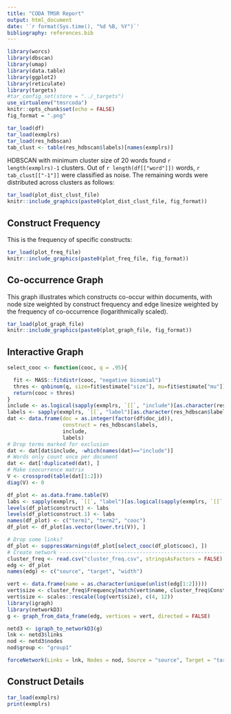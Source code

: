 ```yaml
---
title: "CODA TMSR Report"
output: html_document
date: '`r format(Sys.time(), "%d %B, %Y")`'
bibliography: references.bib
---
```


```r
library(worcs)
library(dbscan)
library(umap)
library(data.table)
library(ggplot2)
library(reticulate)
library(targets)
#tar_config_set(store = "../_targets")
use_virtualenv("tmsrcoda")
knitr::opts_chunk$set(echo = FALSE)
fig_format = ".png"
```

```r
tar_load(df)
tar_load(exmplrs)
tar_load(res_hdbscan)
tab_clust <- table(res_hdbscan$labels)[names(exmplrs)]
```

HDBSCAN with minimum cluster size of 20 words found `r length(exmplrs)-1` clusters.
Out of `r length(df[["word"]])` words, `r tab_clust[["-1"]]` were classified as noise.
The remaining words were distributed across clusters as follows:

```r
tar_load(plot_dist_clust_file)
knitr::include_graphics(paste0(plot_dist_clust_file, fig_format))
```

## Construct Frequency

This is the frequency of specific constructs:

```r
tar_load(plot_freq_file)
knitr::include_graphics(paste0(plot_freq_file, fig_format))
```

## Co-occurrence Graph

This graph illustrates which constructs co-occur within documents,
with node size weighted by construct frequency and edge linesize weighted by the frequency of co-occurrence (logarithmically scaled).

```r
tar_load(plot_graph_file)
knitr::include_graphics(paste0(plot_graph_file, fig_format))
```

## Interactive Graph

```r
select_cooc <- function(cooc, q = .95){

  fit <- MASS::fitdistr(cooc, "negative binomial")
  thres <- qnbinom(q, size=fit$estimate["size"], mu=fit$estimate["mu"])
  return(cooc > thres)
}
include <- as.logical(sapply(exmplrs, `[[`, "include")[as.character(res_hdbscan$labels)])
labels <- sapply(exmplrs, `[[`, "label")[as.character(res_hdbscan$labels)]
dat <- data.frame(doc = as.integer(factor(df$doc_id)),
                  construct = res_hdbscan$labels,
                  include,
                  labels)
# Drop terms marked for exclusion
dat <- dat[dat$include, -which(names(dat)=="include")]
# Words only count once per document
dat <- dat[!duplicated(dat), ]
# Make coocurrence matrix
V <- crossprod(table(dat[1:2]))
diag(V) <- 0

df_plot <- as.data.frame.table(V)
labs <- sapply(exmplrs, `[[`, "label")[as.logical(sapply(exmplrs, `[[`, "include"))]
levels(df_plot$construct) <- labs
levels(df_plot$construct.1) <- labs
names(df_plot) <- c("term1", "term2", "cooc")
df_plot <- df_plot[as.vector(lower.tri(V)), ]

# Drop some links?
df_plot <- suppressWarnings(df_plot[select_cooc(df_plot$cooc), ])
# Create network ----------------------------------------------------------
cluster_freq <- read.csv("cluster_freq.csv", stringsAsFactors = FALSE)
edg <- df_plot
names(edg) <- c("source", "target", "width")

vert <- data.frame(name = as.character(unique(unlist(edg[1:2]))))
vert$size <- cluster_freq$Frequency[match(vert$name, cluster_freq$Construct)]
vert$size <- scales::rescale(log(vert$size), c(4, 12))
library(igraph)
library(networkD3)
g <- graph_from_data_frame(edg, vertices = vert, directed = FALSE)

netd3 <- igraph_to_networkD3(g)
lnk <- netd3$links
nod <- netd3$nodes
nod$group <- "group1"

forceNetwork(Links = lnk, Nodes = nod, Source = "source", Target = "target", NodeID = "name", zoom = TRUE, Group = "group", linkDistance = 200)
```


## Construct Details

```r
tar_load(exmplrs)
print(exmplrs)
```
